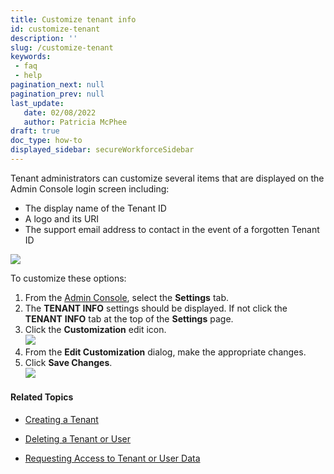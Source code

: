 ```yaml
---
title: Customize tenant info
id: customize-tenant
description: ''
slug: /customize-tenant
keywords: 
 - faq
 - help
pagination_next: null
pagination_prev: null
last_update: 
   date: 02/08/2022
   author: Patricia McPhee
draft: true
doc_type: how-to
displayed_sidebar: secureWorkforceSidebar
---
```



Tenant administrators can customize several items that are displayed on the Admin Console login screen including:

*   The display name of the Tenant ID  
*   A logo and its URI
*   The support email address to contact in the event of a forgotten Tenant ID

![](/images/admin/admin_console_login_screen2.PNG)


<TenantRequirements />

To customize these options:

1.  From the [Admin Console](/docs/secure-work/workforce-settings/admin-console/admin-console-login), select the **Settings** tab.
2.  The **TENANT INFO** settings should be displayed. If not click the **TENANT** **INFO** tab at the top of the **Settings** page.
3.  Click the **Customization** edit icon.  
    ![](/images/settings/settings_page_tenant_info.PNG)
4.  From the **Edit Customization** dialog, make the appropriate changes.
5.  Click **Save Changes**.  
    ![](/images/settings/tenant_edit_customization1.PNG)

#### Related Topics

* [Creating a Tenant](/docs/secure-work/getting-started/create-tenant)

* [Deleting a Tenant or User](/docs/secure-work/workforce-settings/tenants/deleting-a-tenant-or-user)

* [Requesting Access to Tenant or User Data](/docs/secure-work/workforce-settings/tenants/customizing-tenant-info)